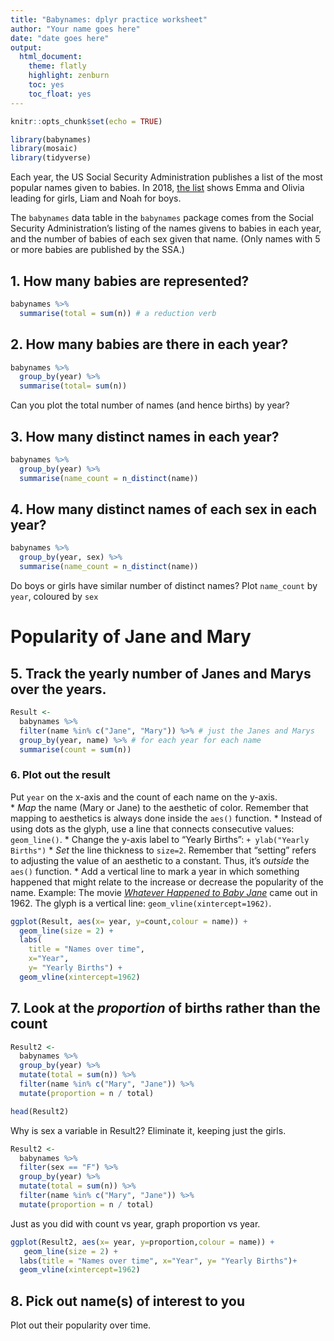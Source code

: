 ---
title: "Babynames: dplyr practice worksheet"
author: "Your name goes here"
date: "date goes here"
output: 
  html_document:
    theme: flatly
    highlight: zenburn
    toc: yes
    toc_float: yes
---

```{r setup, include=FALSE}
knitr::opts_chunk$set(echo = TRUE)
```

```{r include=TRUE, message=FALSE, warning=FALSE}
library(babynames)
library(mosaic)
library(tidyverse)

```

Each year, the US Social Security Administration publishes a list of the most popular names given to babies.  In 2018, [the list](http://www.ssa.gov/oact/babynames/#ht=2) shows Emma and Olivia leading for girls, Liam and Noah for boys.

The `babynames` data table in the `babynames` package comes from the Social Security Administration's listing of the names givens to babies in each year, and the number of babies of each sex given that name. (Only names with 5 or more babies are published by the SSA.)


## 1. How many babies are represented?

```{r eval=TRUE}
babynames %>%
  summarise(total = sum(n)) # a reduction verb
```

## 2. How many babies are there in each year?

```{r eval=TRUE}
babynames %>% 
  group_by(year) %>% 
  summarise(total= sum(n))
```
Can you plot the total number of names (and hence births) by year?

## 3. How many distinct names in each year?

```{r eval=TRUE}
babynames %>%
  group_by(year) %>%
  summarise(name_count = n_distinct(name))
```

## 4. How many distinct names of each sex in each year?

```{r eval=TRUE}
babynames %>%
  group_by(year, sex) %>%
  summarise(name_count = n_distinct(name)) 
```

Do boys or girls have similar number of distinct names? Plot `name_count` by `year`, coloured by `sex`

# Popularity of Jane and Mary

## 5. Track the yearly number of Janes and Marys over the years.

```{r eval=TRUE}
Result <-
  babynames %>%
  filter(name %in% c("Jane", "Mary")) %>% # just the Janes and Marys
  group_by(year, name) %>% # for each year for each name
  summarise(count = sum(n))
```

### 6. Plot out the result

Put `year` on the x-axis and the count of each name on the y-axis.  
* *Map* the name (Mary or Jane) to the aesthetic of color.  Remember that mapping to aesthetics is always done inside the `aes()` function.
* Instead of using dots as the glyph, use a line that connects consecutive values: `geom_line()`.
* Change the y-axis label to "Yearly Births": `+ ylab("Yearly Births")`
* *Set* the line thickness to `size=2`. Remember that "setting" refers to adjusting the value of an aesthetic to a constant.  Thus, it's *outside* the `aes()` function.
* Add a vertical line to mark a year in which something happened that might relate to the increase or decrease the popularity of the name.  Example: The movie [*Whatever Happened to Baby Jane*](http://en.wikipedia.org/wiki/What_Ever_Happened_to_Baby_Jane%3F_%281962_film%29) came out in 1962.  The glyph is a vertical line: `geom_vline(xintercept=1962)`.

```{r eval=TRUE}

ggplot(Result, aes(x= year, y=count,colour = name)) +
  geom_line(size = 2) +
  labs(
    title = "Names over time", 
    x="Year", 
    y= "Yearly Births") +
  geom_vline(xintercept=1962)
```



## 7. Look at the *proportion* of births rather than the count

```{r eval=TRUE}

Result2 <-
  babynames %>%
  group_by(year) %>%
  mutate(total = sum(n)) %>%
  filter(name %in% c("Mary", "Jane")) %>%
  mutate(proportion = n / total)

head(Result2)
```

Why is sex a variable in Result2? Eliminate it, keeping just the girls.


```{r}
Result2 <-
  babynames %>%
  filter(sex == "F") %>%
  group_by(year) %>%
  mutate(total = sum(n)) %>%
  filter(name %in% c("Mary", "Jane")) %>%
  mutate(proportion = n / total)

```


Just as you did with count vs year, graph proportion vs year.
```{r eval=FALSE}
ggplot(Result2, aes(x= year, y=proportion,colour = name)) +
   geom_line(size = 2) +
  labs(title = "Names over time", x="Year", y= "Yearly Births")+
  geom_vline(xintercept=1962)

```

  
## 8. Pick out name(s) of interest to you 

Plot out their popularity over time.